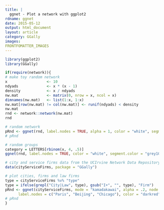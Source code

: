 ```yaml
---
title: |
  ggnet - Plot a network with ggplot2
rdname: ggnet
date: 2015-05-12
output: html_document
layout: article
category: GGally
images:
FRONTFOMATTER_IMAGES
---
```


```r
library(ggplot2)
library(GGally)
```

```r
if(require(network)){
# make toy random network
x                  <- 10
ndyads             <- x * (x - 1)
density            <- x / ndyads
nw.mat             <- matrix(0, nrow = x, ncol = x)
dimnames(nw.mat)   <- list(1:x, 1:x)
nw.mat[row(nw.mat) != col(nw.mat)] <- runif(ndyads) < density
nw.mat
rnd <- network::network(nw.mat)
rnd

# random network
pRnd <- ggnet(rnd, label.nodes = TRUE, alpha = 1, color = "white", segment.color = "grey10")
# pRnd

# random groups
category = LETTERS[rbinom(x, 4, .5)]
ggnet(rnd, label.nodes = TRUE, color = "white", segment.color = "grey10", node.group = category)

# city and service firms data from the UCIrvine Network Data Repository
data(cityServiceFirms, package = "GGally")

# plot cities, firms and law firms
type = cityServiceFirms %v% "type"
type = ifelse(grepl("City|Law", type), gsub("I+", "", type), "Firm")
pRnd <- ggnet(cityServiceFirms, mode = "kamadakawai", alpha = .2, node.group = type,
      label.nodes = c("Paris", "Beijing", "Chicago"), color = "darkred")
# pRnd
}



```